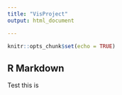 ```yaml
---
title: "VisProject"
output: html_document

---
```


```r
knitr::opts_chunk$set(echo = TRUE)
```

## R Markdown

Test this is
